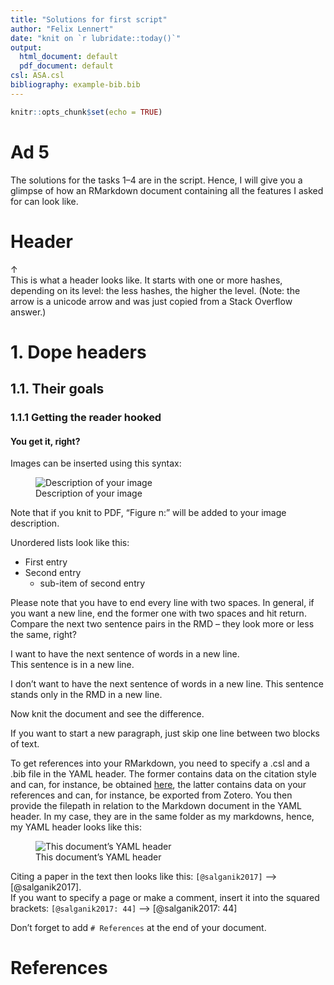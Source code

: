 ```yaml
---
title: "Solutions for first script"
author: "Felix Lennert"
date: "knit on `r lubridate::today()`"
output: 
  html_document: default
  pdf_document: default
csl: ASA.csl
bibliography: example-bib.bib
---
```


```r
knitr::opts_chunk$set(echo = TRUE)
```

# Ad 5

The solutions for the tasks 1--4 are in the script. Hence, I will give you a glimpse of how an RMarkdown document containing all the features I asked for can look like.

# Header 
↑  
This is what a header looks like. It starts with one or more hashes, depending on its level: the less hashes, the higher the level. (Note: the arrow is a unicode arrow and was just copied from a Stack Overflow answer.)

# 1. Dope headers

## 1.1. Their goals

### 1.1.1 Getting the reader hooked

#### You get it, right?

Images can be inserted using this syntax:

![Description of your image](figures/filepath.png)

Note that if you knit to PDF, "Figure n:" will be added to your image description.

Unordered lists look like this:

* First entry  
* Second entry  
  + sub-item of second entry
  
Please note that you have to end every line with two spaces. In general, if you want a new line, end the former one with two spaces and hit return. Compare the next two sentence pairs in the RMD -- they look more or less the same, right? 

I want to have the next sentence of words in a new line.  
This sentence is in a new line.

I don't want to have the next sentence of words in a new line.
This sentence stands only in the RMD in a new line.

Now knit the document and see the difference.

If you want to start a new paragraph, just skip one line between two blocks of text.

To get references into your RMarkdown, you need to specify a .csl and a .bib file in the YAML header. The former contains data on the citation style and can, for instance, be obtained [here](https://github.com/citation-style-language/styles), the latter contains data on your references and can, for instance, be exported from Zotero. You then provide the filepath in relation to the Markdown document in the YAML header. In my case, they are in the same folder as my markdowns, hence, my YAML header looks like this:

![This document's YAML header](figures/yaml.png)

Citing a paper in the text then looks like this: `[@salganik2017]` --> [@salganik2017].  
If you want to specify a page or make a comment, insert it into the squared brackets: `[@salganik2017: 44]` --> [@salganik2017: 44]

Don't forget to add `# References` at the end of your document.

# References